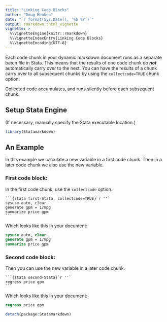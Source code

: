 ```yaml
---
title: "Linking Code Blocks"
author: "Doug Hemken"
date: "`r format(Sys.Date(), '%b %Y')`"
output: rmarkdown::html_vignette
vignette: >
  %\VignetteEngine{knitr::rmarkdown}
  %\VignetteIndexEntry{Linking Code Blocks}
  %\VignetteEncoding{UTF-8}
---
```


Each code chunk in your dynamic markdown document runs
as a separate batch file in Stata.  This means that
the results of one code chunk do ***not*** automatically
carry over to the next.  You can have the results of
a chunk carry over to all subsequent chunks by using
the `collectcode=TRUE` chunk option.

Collected code accumulates, and runs silently before each
subsequent chunk.

## Setup Stata Engine
(If necessary, manually specify the Stata executable location.)
```r
library(Statamarkdown)
```

## An Example
In this example we calculate a new variable in a first
code chunk.  Then in a later code chunk we also use 
the new variable.

### First code block:
In the first code chunk, use the `collectcode` option.

    ```{stata first-Stata, collectcode=TRUE}`r ''`
    sysuse auto, clear
    generate gpm = 1/mpg
    summarize price gpm
    ```

Which looks like this in your document:
```stata
sysuse auto, clear
generate gpm = 1/mpg
summarize price gpm
```

### Second code block:
Then you can use the new variable in a later code chunk.

    ```{stata second-Stata}`r ''`
    regress price gpm
    ```
    
Which looks like this in your document:
```stata
regress price gpm
```


```r
detach(package:Statamarkdown)
```
